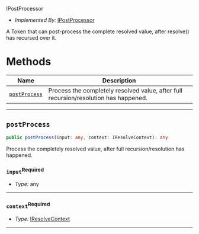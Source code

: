  IPostProcessor <a name="IPostProcessor" id="cdktf.IPostProcessor"></a>

- *Implemented By:* <a href="#cdktf.IPostProcessor">IPostProcessor</a>

A Token that can post-process the complete resolved value, after resolve() has recursed over it.

# Methods <a name="Methods" id="Methods"></a>

| **Name** | **Description** |
| --- | --- |
| <code><a href="#cdktf.IPostProcessor.postProcess">postProcess</a></code> | Process the completely resolved value, after full recursion/resolution has happened. |

---

## `postProcess` <a name="postProcess" id="cdktf.IPostProcessor.postProcess"></a>

```typescript
public postProcess(input: any, context: IResolveContext): any
```

Process the completely resolved value, after full recursion/resolution has happened.

### `input`<sup>Required</sup> <a name="input" id="cdktf.IPostProcessor.postProcess.parameter.input"></a>

- *Type:* any

---

### `context`<sup>Required</sup> <a name="context" id="cdktf.IPostProcessor.postProcess.parameter.context"></a>

- *Type:* <a href="#cdktf.IResolveContext">IResolveContext</a>

---


